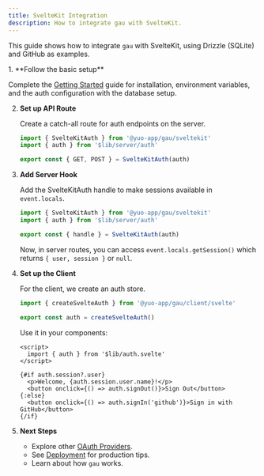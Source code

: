 ```yaml
---
title: SvelteKit Integration
description: How to integrate gau with SvelteKit.
---
```



This guide shows how to integrate `gau` with SvelteKit, using Drizzle (SQLite) and GitHub as examples.

<Steps>
1. **Follow the basic setup**

   Complete the [Getting Started](/guides/getting-started) guide for installation, environment variables, and the auth configuration with the database setup.

2. **Set up API Route**

   Create a catch-all route for auth endpoints on the server.

   ```ts title="src/routes/api/auth/[...gau]/+server.ts"
   import { SvelteKitAuth } from '@yuo-app/gau/sveltekit'
   import { auth } from '$lib/server/auth'

   export const { GET, POST } = SvelteKitAuth(auth)
   ```

3. **Add Server Hook**

   Add the SvelteKitAuth handle to make sessions available in `event.locals`.

   ```ts title="src/hooks.server.ts"
   import { SvelteKitAuth } from '@yuo-app/gau/sveltekit'
   import { auth } from '$lib/server/auth'

   export const { handle } = SvelteKitAuth(auth)
   ```

   Now, in server routes, you can access `event.locals.getSession()` which returns `{ user, session }` or `null`.

4. **Set up the Client**

   For the client, we create an auth store.

   ```ts title="src/lib/auth.svelte.ts"
   import { createSvelteAuth } from '@yuo-app/gau/client/svelte'

   export const auth = createSvelteAuth()
   ```

   Use it in your components:

   ```svelte title="+page.svelte"
   <script>
     import { auth } from '$lib/auth.svelte'
   </script>

   {#if auth.session?.user}
     <p>Welcome, {auth.session.user.name}!</p>
     <button onclick={() => auth.signOut()}>Sign Out</button>
   {:else}
     <button onclick={() => auth.signIn('github')}>Sign in with GitHub</button>
   {/if}
   ```

5. **Next Steps**

   - Explore other [OAuth Providers](/oauth-providers).
   - See [Deployment](/guides/deployment) for production tips.
   - Learn about how `gau` works.
</Steps> 